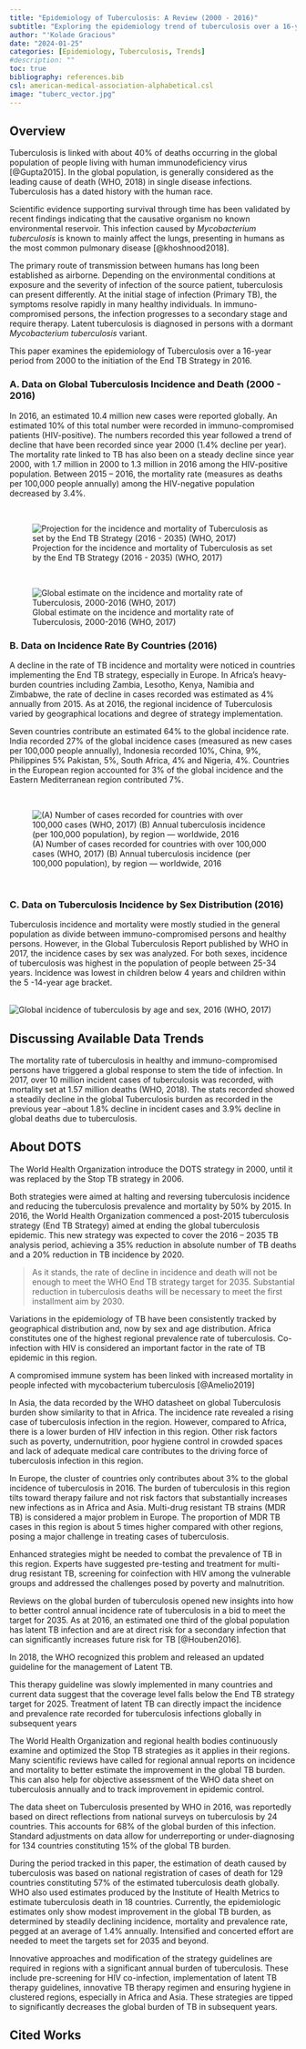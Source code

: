 ```yaml
---
title: "Epidemiology of Tuberculosis: A Review (2000 - 2016)"
subtitle: "Exploring the epidemiology trend of tuberculosis over a 16-year period from the Year 2000 to the initiation of the End TB Strategy in 2016."
author: "'Kolade Gracious"
date: "2024-01-25"
categories: [Epidemiology, Tuberculosis, Trends]
#description: ""
toc: true
bibliography: references.bib
csl: american-medical-association-alphabetical.csl
image: "tuberc_vector.jpg"
---
```


## Overview

Tuberculosis is linked with about 40% of deaths occurring in the global population of people living with human immunodeficiency virus [@Gupta2015]. In the global population, is generally considered as the leading cause of death (WHO, 2018) in single disease infections. Tuberculosis has a dated history with the human race. 

Scientific evidence supporting survival through time has been validated by recent findings indicating that the causative organism no known environmental reservoir. This infection caused by *Mycobacterium tuberculosis* is known to mainly affect the lungs, presenting in humans as the most common pulmonary disease [@khoshnood2018].

The primary route of transmission between humans has long been established as airborne. Depending on the environmental conditions at exposure and the severity of infection of the source patient, tuberculosis can present differently. At the initial stage of infection (Primary TB), the symptoms resolve rapidly in many healthy individuals. In immuno-compromised persons, the infection progresses to a secondary stage and require therapy. Latent tuberculosis is diagnosed in persons with a dormant *Mycobacterium tuberculosis* variant.

::: callout-note
This paper examines the epidemiology of Tuberculosis over a 16-year period from 2000 to the initiation of the End TB Strategy in 2016.
:::

### A. Data on Global Tuberculosis Incidence and Death (2000 - 2016)

In 2016, an estimated 10.4 million new cases were reported globally. An estimated 10% of this total number were recorded in immuno-compromised patients (HIV-positive). The numbers recorded this year followed a trend of decline that have been recorded since year 2000 (1.4% decline per year). The mortality rate linked to TB has also been on a steady decline since year 2000, with 1.7 million in 2000 to 1.3 million in 2016 among the HIV-positive population. Between 2015 -- 2016, the mortality rate (measures as deaths per 100,000 people annually) among the HIV-negative population decreased by 3.4%.

<br>

![Projection for the incidence and mortality of Tuberculosis as set by the End TB Strategy (2016 - 2035) (WHO, 2017)](images/incidence-and-mortality.jpg){fig-align="center"}

<br>

![Global estimate on the incidence and mortality rate of Tuberculosis, 2000-2016 (WHO, 2017)](images/global-estimates.jpg){fig-align="center"}

### B. Data on Incidence Rate By Countries (2016)

A decline in the rate of TB incidence and mortality were noticed in countries implementing the End TB strategy, especially in Europe. In Africa's heavy-burden countries including Zambia, Lesotho, Kenya, Namibia and Zimbabwe, the rate of decline in cases recorded was estimated as 4% annually from 2015. As at 2016, the regional incidence of Tuberculosis varied by geographical locations and degree of strategy implementation.

Seven countries contribute an estimated 64% to the global incidence rate. India recorded 27% of the global incidence cases (measured as new cases per 100,000 people annually), Indonesia recorded 10%, China, 9%, Philippines 5% Pakistan, 5%, South Africa, 4% and Nigeria, 4%. Countries in the European region accounted for 3% of the global incidence and the Eastern Mediterranean region contributed 7%.

<br>

![(A) Number of cases recorded for countries with over 100,000 cases (WHO, 2017) (B) Annual tuberculosis incidence (per 100,000 population), by region --- worldwide, 2016](images/countries-over-100000-cases.jpg){fig-align="center"}

<br>

### C. Data on Tuberculosis Incidence by Sex Distribution (2016)

Tuberculosis incidence and mortality were mostly studied in the general population as divide between immuno-compromised persons and healthy persons. However, in the Global Tuberculosis Report published by WHO in 2017, the incidence cases by sex was analyzed. For both sexes, incidence of tuberculosis was highest in the population of people between 25-34 years. Incidence was lowest in children below 4 years and children within the 5 -14-year age bracket.

<br> ![Global incidence of tuberculosis by age and sex, 2016 (WHO, 2017)](images/incidence-by-age-sex.jpg){fig-align="center"} <br>

## Discussing Available Data Trends

The mortality rate of tuberculosis in healthy and immuno-compromised persons have triggered a global response to stem the tide of infection. In 2017, over 10 million incident cases of tuberculosis was recorded, with mortality set at 1.57 million deaths (WHO, 2018). The stats recorded showed a steadily decline in the global Tuberculosis burden as recorded in the previous year --about 1.8% decline in incident cases and 3.9% decline in global deaths due to tuberculosis.

::: callout-important
## About DOTS

The World Health Organization introduce the DOTS strategy in 2000, until it was replaced by the Stop TB strategy in 2006.
:::

Both strategies were aimed at halting and reversing tuberculosis incidence and reducing the tuberculosis prevalence and mortality by 50% by 2015. In 2016, the World Health Organization commenced a post-2015 tuberculosis strategy (End TB Strategy) aimed at ending the global tuberculosis epidemic. This new strategy was expected to cover the 2016 -- 2035 TB analysis period, achieving a 35% reduction in absolute number of TB deaths and a 20% reduction in TB incidence by 2020.

> As it stands, the rate of decline in incidence and death will not be enough to meet the WHO End TB strategy target for 2035. Substantial reduction in tuberculosis deaths will be necessary to meet the first installment aim by 2030.

Variations in the epidemiology of TB have been consistently tracked by geographical distribution and, now by sex and age distribution. Africa constitutes one of the highest regional prevalence rate of tuberculosis. Co-infection with HIV is considered an important factor in the rate of TB epidemic in this region.

::: callout-note
A compromised immune system has been linked with increased mortality in people infected with mycobacterium tuberculosis [@Amelio2019]
:::

In Asia, the data recorded by the WHO datasheet on global Tuberculosis burden show similarity to that in Africa. The incidence rate revealed a rising case of tuberculosis infection in the region. However, compared to Africa, there is a lower burden of HIV infection in this region. Other risk factors such as poverty, undernutrition, poor hygiene control in crowded spaces and lack of adequate medical care contributes to the driving force of tuberculosis infection in this region.

In Europe, the cluster of countries only contributes about 3% to the global incidence of tuberculosis in 2016. The burden of tuberculosis in this region tilts toward therapy failure and not risk factors that substantially increases new infections as in Africa and Asia. Multi-drug resistant TB strains (MDR TB) is considered a major problem in Europe. The proportion of MDR TB cases in this region is about 5 times higher compared with other regions, posing a major challenge in treating cases of tuberculosis. 

Enhanced strategies might be needed to combat the prevalence of TB in this region. Experts have suggested pre-testing and treatment for multi-drug resistant TB, screening for coinfection with HIV among the vulnerable groups and addressed the challenges posed by poverty and malnutrition.

Reviews on the global burden of tuberculosis opened new insights into how to better control annual incidence rate of tuberculosis in a bid to meet the target for 2035. As at 2016, an estimated one third of the global population has latent TB infection and are at direct risk for a secondary infection that can significantly increases future risk for TB [@Houben2016].

::: callout-note
In 2018, the WHO recognized this problem and released an updated guideline for the management of Latent TB.
:::

This therapy guideline was slowly implemented in many countries and current data suggest that the coverage level falls below the End TB strategy target for 2025. Treatment of latent TB can directly impact the incidence and prevalence rate recorded for tuberculosis infections globally in subsequent years

The World Health Organization and regional health bodies continuously examine and optimized the Stop TB strategies as it applies in their regions. Many scientific reviews have called for regional annual reports on incidence and mortality to better estimate the improvement in the global TB burden. This can also help for objective assessment of the WHO data sheet on tuberculosis annually and to track improvement in epidemic control. 

The data sheet on Tuberculosis presented by WHO in 2016, was reportedly based on direct reflections from national surveys on tuberculosis by 24 countries. This accounts for 68% of the global burden of this infection. Standard adjustments on data allow for underreporting or under-diagnosing for 134 countries constituting 15% of the global TB burden.

During the period tracked in this paper, the estimation of death caused by tuberculosis was based on national registration of cases of death for 129 countries constituting 57% of the estimated tuberculosis death globally. WHO also used estimates produced by the Institute of Health Metrics to estimate tuberculosis death in 18 countries. Currently, the epidemiologic estimates only show modest improvement in the global TB burden, as determined by steadily declining incidence, mortality and prevalence rate, pegged at an average of 1.4% annually. Intensified and concerted effort are needed to meet the targets set for 2035 and beyond.

Innovative approaches and modification of the strategy guidelines are required in regions with a significant annual burden of tuberculosis. These include pre-screening for HIV co-infection, implementation of latent TB therapy guidelines, innovative TB therapy regimen and ensuring hygiene in clustered regions, especially in Africa and Asia. These strategies are tipped to significantly decreases the global burden of TB in subsequent years.

## Cited Works
